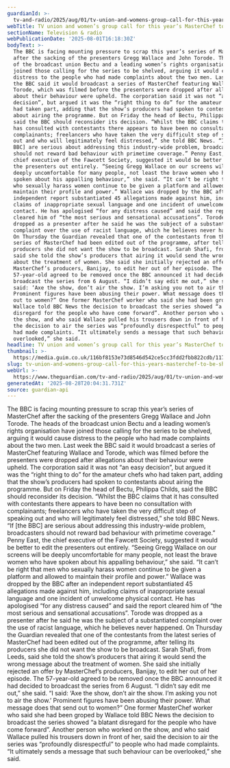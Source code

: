```yaml
---
guardianId: >-
  tv-and-radio/2025/aug/01/tv-union-and-womens-group-call-for-this-years-masterchef-gregg-wallace-john-torode-to-be-shelved
webTitle: TV union and women’s group call for this year’s MasterChef to be shelved
sectionName: Television & radio
webPublicationDate: '2025-08-01T16:18:30Z'
bodyText: >-
  The BBC is facing mounting pressure to scrap this year’s series of MasterChef
  after the sacking of the presenters Gregg Wallace and John Torode. The heads
  of the broadcast union Bectu and a leading women’s rights organisation have
  joined those calling for the series to be shelved, arguing it would cause
  distress to the people who had made complaints about the two men. Last week
  the BBC said it would broadcast a series of MasterChef featuring Wallace and
  Torode, which was filmed before the presenters were dropped after allegations
  about their behaviour were upheld. The corporation said it was not “an easy
  decision”, but argued it was the “right thing to do” for the amateur chefs who
  had taken part, adding that the show’s producers had spoken to contestants
  about airing the programme. But on Friday the head of Bectu, Philippa Childs,
  said the BBC should reconsider its decision. “Whilst the BBC claims that it
  has consulted with contestants there appears to have been no consultation with
  complainants; freelancers who have taken the very difficult step of speaking
  out and who will legitimately feel distressed,” she told BBC News. “If [the
  BBC] are serious about addressing this industry-wide problem, broadcasters
  should not reward bad behaviour with primetime coverage.” Penny East, the
  chief executive of the Fawcett Society, suggested it would be better to edit
  the presenters out entirely. “Seeing Gregg Wallace on our screens will be
  deeply uncomfortable for many people, not least the brave women who have
  spoken about his appalling behaviour,” she said. “It can’t be right that men
  who sexually harass women continue to be given a platform and allowed to
  maintain their profile and power.” Wallace was dropped by the BBC after an
  independent report substantiated 45 allegations made against him, including
  claims of inappropriate sexual language and one incident of unwelcome physical
  contact. He has apologised “for any distress caused” and said the report
  cleared him of “the most serious and sensational accusations”. Torode was
  dropped as a presenter after he said he was the subject of a substantiated
  complaint over the use of racist language, which he believes never happened.
  On Thursday the Guardian revealed that one of the contestants from the latest
  series of MasterChef had been edited out of the programme, after telling its
  producers she did not want the show to be broadcast. Sarah Shafi, from Leeds,
  said she told the show’s producers that airing it would send the wrong message
  about the treatment of women. She said she initially rejected an offer by
  MasterChef’s producers, Banijay, to edit her out of her episode. The
  57-year-old agreed to be removed once the BBC announced it had decided to
  broadcast the series from 6 August. “I didn’t say edit me out,” she said. “I
  said: ‘Axe the show, don’t air the show. I’m asking you not to air the show.’
  Prominent figures have been abusing their power. What message does that send
  out to women?” One former MasterChef worker who said she had been groped by
  Wallace told BBC News the decision to broadcast the series showed “a blatant
  disregard for the people who have come forward”. Another person who worked on
  the show, and who said Wallace pulled his trousers down in front of her, said
  the decision to air the series was “profoundly disrespectful” to people who
  had made complaints. “It ultimately sends a message that such behaviour can be
  overlooked,” she said.
headline: TV union and women’s group call for this year’s MasterChef to be shelved
thumbnail: >-
  https://media.guim.co.uk/116bf8153e73d8546d542ce5cc3fdd2fbb822cdb/1171_195_2128_1702/500.jpg
slug: tv-union-and-womens-group-call-for-this-years-masterchef-to-be-shelved
webUrl: >-
  https://www.theguardian.com/tv-and-radio/2025/aug/01/tv-union-and-womens-group-call-for-this-years-masterchef-gregg-wallace-john-torode-to-be-shelved
generatedAt: '2025-08-28T20:04:31.731Z'
source: guardian-api
---
```

The BBC is facing mounting pressure to scrap this year’s series of MasterChef after the sacking of the presenters Gregg Wallace and John Torode. The heads of the broadcast union Bectu and a leading women’s rights organisation have joined those calling for the series to be shelved, arguing it would cause distress to the people who had made complaints about the two men. Last week the BBC said it would broadcast a series of MasterChef featuring Wallace and Torode, which was filmed before the presenters were dropped after allegations about their behaviour were upheld. The corporation said it was not “an easy decision”, but argued it was the “right thing to do” for the amateur chefs who had taken part, adding that the show’s producers had spoken to contestants about airing the programme. But on Friday the head of Bectu, Philippa Childs, said the BBC should reconsider its decision. “Whilst the BBC claims that it has consulted with contestants there appears to have been no consultation with complainants; freelancers who have taken the very difficult step of speaking out and who will legitimately feel distressed,” she told BBC News. “If [the BBC] are serious about addressing this industry-wide problem, broadcasters should not reward bad behaviour with primetime coverage.” Penny East, the chief executive of the Fawcett Society, suggested it would be better to edit the presenters out entirely. “Seeing Gregg Wallace on our screens will be deeply uncomfortable for many people, not least the brave women who have spoken about his appalling behaviour,” she said. “It can’t be right that men who sexually harass women continue to be given a platform and allowed to maintain their profile and power.” Wallace was dropped by the BBC after an independent report substantiated 45 allegations made against him, including claims of inappropriate sexual language and one incident of unwelcome physical contact. He has apologised “for any distress caused” and said the report cleared him of “the most serious and sensational accusations”. Torode was dropped as a presenter after he said he was the subject of a substantiated complaint over the use of racist language, which he believes never happened. On Thursday the Guardian revealed that one of the contestants from the latest series of MasterChef had been edited out of the programme, after telling its producers she did not want the show to be broadcast. Sarah Shafi, from Leeds, said she told the show’s producers that airing it would send the wrong message about the treatment of women. She said she initially rejected an offer by MasterChef’s producers, Banijay, to edit her out of her episode. The 57-year-old agreed to be removed once the BBC announced it had decided to broadcast the series from 6 August. “I didn’t say edit me out,” she said. “I said: ‘Axe the show, don’t air the show. I’m asking you not to air the show.’ Prominent figures have been abusing their power. What message does that send out to women?” One former MasterChef worker who said she had been groped by Wallace told BBC News the decision to broadcast the series showed “a blatant disregard for the people who have come forward”. Another person who worked on the show, and who said Wallace pulled his trousers down in front of her, said the decision to air the series was “profoundly disrespectful” to people who had made complaints. “It ultimately sends a message that such behaviour can be overlooked,” she said.
